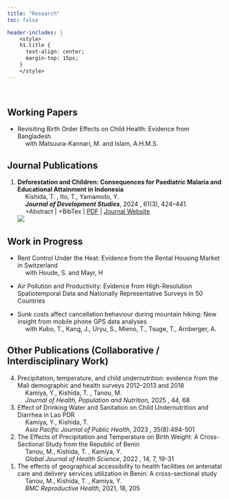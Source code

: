 ```yaml
---
title: "Research"
toc: false

header-includes: |
    <style>
    h1.title {
      text-align: center;
      margin-top: 15px;
    }
    </style>
---
```


<!-- Feel free to text me if you don't have access to the full text or PDF. -->
\

## Working Papers

- Revisiting Birth Order Effects on Child Health: Evidence from Bangladesh <br>
  &emsp; <span class="co-author">with Matsuura-Kannari, M. and Islam, A.H.M.S.


## Journal Publications

<ol reversed>
  <!-- --- -->
  <!-- <li> -->
  <!--   **Title**<br> -->
  <!--   &emsp; Kishida, T.<br> -->
  <!--   &emsp; *Journal Name*, 2025<span class="co-author">, xx-xx</span><br> -->
  <!-- </li> -->
  <!-- --- -->
  <li>
    **Deforestation and Children: Consequences for Paediatric Malaria and Educational Attainment in Indonesia**<br>
    &emsp; <span class="author-self">Kishida, T.</span>
    <span class="co-author">, Ito, T., Yamamoto, Y.</span><br>
    &emsp; ***Journal of Development Studies***, 2024
    <span class="co-author">, 61(3), 424–441.</span><br>
    &emsp; +Abstract | +BibTex | [PDF](https://takaakikishida.github.io/research/file/2024_JDS_Kishida_Deforestation_and_Children.pdf){target="_blank"} | [Journal Website](https://www.tandfonline.com/doi/full/10.1080/00220388.2024.2404561){target="_blank"}<br>
    ![](/image/forest_loss_2012.jpeg)
  </li>
</ol>

<!-- 1. **Deforestation and Children: Consequences for Paediatric Malaria and Educational Attainment in Indonesia**<br> -->
<!--   <span class="author-self">Kishida, T.</span><span class="co-author">, Ito, T., Yamamoto, Y.</span><br> -->
<!--   *Journal of Development Studies*, 2024<span class="co-author">, 1-18</span><br> -->
<!--   +Abstract | +BibTex | [PDF](https://takaakikishida.github.io/file/2024_JDS_Kishida_Deforestation_and_Children.pdf){target="_blank"} | [Journal Website](https://www.tandfonline.com/doi/full/10.1080/00220388.2024.2404561){target="_blank"} -->
<!--   ![](/image/forest_loss_2012.jpeg) -->


## Work in Progress

- Rent Control Under the Heat: Evidence from the Rental Housing Market in Switzerland<br>
  &emsp; <span class="co-author">with Houde, S. and Mayr, H</span>

- Air Pollution and Productivity: Evidence from High-Resolution Spatiotemporal Data and Nationally Representative Surveys in 50 Countries

- Sunk costs affect cancellation behaviour during mountain hiking: New insight from mobile phone GPS data analyses<br>
  &emsp; <span class="co-author">with Kubo, T., Kang, J., Uryu, S., Mieno, T., Tsuge, T., Arnberger, A. </span>


## Other Publications (Collaborative / Interdisciplinary Work)

<!-- https://stackoverflow.com/questions/77771258/can-quarto-render-a-descending-ordered-markdown-list-into-revealjs -->

<ol reversed>
  <li>
    Precipitation, temperature, and child undernutrition: evidence from the Mali demographic and health surveys 2012–2013 and 2018<br>
    &emsp; <span class="co-author">Kamiya, Y., </span>
    <span class="author-self">Kishida, T.</span>
    <span class="co-author">, Tanou, M.</span><br>
    &emsp; *Journal of Health, Population and Nutrition*, 2025
    <span class="co-author">, 44, 68</span><br>
  </li>
  <!-- --- -->
  <li>
    Effect of Drinking Water and Sanitation on Child Undernutrition and Diarrhea in Lao PDR<br>
    &emsp; <span class="co-author">Kamiya, Y., </span>
    <span class="author-self">Kishida, T.</span><br>
    &emsp; *Asia Pacific Journal of Public Health*, 2023
    <span class="co-author">, 35(8):494-501</span><br>
  </li>
  <!-- --- -->
  <li>
    The Effects of Precipitation and Temperature on Birth Weight: A Cross-Sectional Study from the Republic of Benin<br>
    &emsp; <span class="co-author">Tanou, M., </span>
    <span class="author-self">Kishida, T.</span>
    <span class="co-author">, Kamiya, Y.</span><br>
    &emsp; *Global Journal of Health Science*, 2022
    <span class="co-author">, 14, 7, 19-31</span><br>
  </li>
  <!-- --- -->
  <li>
    The effects of geographical accessibility to health facilities on antenatal care and delivery services utilization in Benin: A cross-sectional study<br>
    &emsp; <span class="co-author">Tanou, M., </span>
    <span class="author-self">Kishida, T.</span>
    <span class="co-author">, Kamiya, Y.</span><br>
    &emsp; *BMC Reproductive Health*, 2021<span class="co-author">, 18, 205</span><br>
  </li>
</ol>
